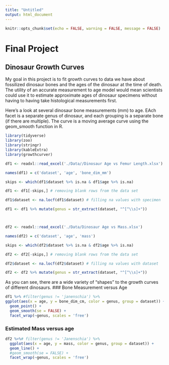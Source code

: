```yaml
---
title: "Untitled"
output: html_document
---
```


```r
knitr::opts_chunk$set(echo = FALSE, warning = FALSE, message = FALSE)
```

# Final Project

## Dinosaur Growth Curves

My goal in this project is to fit growth curves to data we have about fossilized dinosaur bones and the ages of the dinosaur at the time of death. The utility of an accurate measurement to age model would mean scientists could use it to estimate approximate ages of dinosaur specimens without having to having take histological measurements first. 

Here's a look at several dinosaur bone measurements (mm) to age. EAch facet is a separate genus of dinosaur, and each grouping is a separate bone (if there are multiple). The curve is a moving average curve using the geom_smooth function in R.


```r
library(tidyverse)
library(zoo)
library(stringr)
library(kableExtra)
library(growthcurver)

df1 <- readxl::read_excel('./Data//Dinosaur Age vs Femur Length.xlsx')

names(df1) = c('dataset', 'age', 'bone_dim_mm')

skips <- which(df1$dataset %>% is.na & df1$age %>% is.na)

df1 <- df1[-skips,] # removing blank rows from the data set

df1$dataset <- na.locf(df1$dataset) # filling na values with specimen

df1 <- df1 %>% mutate(genus = str_extract(dataset, "^[^\\s]+"))



df2 <- readxl::read_excel('./Data/Dinosaur Age vs Mass.xlsx')

names(df2) = c('dataset', 'age', 'mass')

skips <- which(df2$dataset %>% is.na & df2$age %>% is.na)

df2 <- df2[-skips,] # removing blank rows from the data set

df2$dataset <- na.locf(df2$dataset) # filling na values with dataset

df2 <- df2 %>% mutate(genus = str_extract(dataset, "^[^\\s]+"))
```
As you can see, there are  a wide variety of "shapes" to the growth curves of different dinosaurs.
### Bone Measurement versus Age
```r
df1 %>% #filter(genus != 'janenschia') %>% 
ggplot(aes(x = age, y = bone_dim_cm, color = genus, group = dataset)) +
  geom_point() +
  geom_smooth(se = FALSE) +
  facet_wrap(~genus, scales = 'free')
```

### Estimated Mass versus age
```r
df2 %>%# filter(genus != 'Janenschia') %>% 
  ggplot(aes(x = age, y = mass, color = genus, group = dataset)) +
  geom_line() +
  #geom_smooth(se = FALSE) +
  facet_wrap(~genus, scales = 'free')
```


